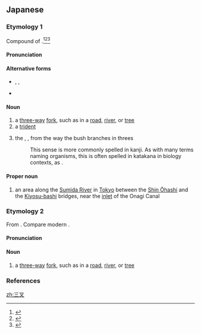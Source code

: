 ==Japanese==

===Etymology 1===
{{ja-kanjitab|みつ|また|yomi=kun}}
Compound of {{compound|lang=ja|sort=みつまた|三つ|tr1=mitsu|t1=three|叉|tr2=mata|t2=fork, bifurcation}}.<ref name="KDJ">{{R:Kokugo Dai Jiten}}</ref><ref name="DJR">{{R:Daijirin}}</ref><ref name="SMK5">{{R:Shinmeikai5}}</ref>

====Pronunciation====
{{ja-pron|yomi=kun|acc=0|acc_ref=NHK,DJR,SMK5|みつまた}}

====Alternative forms====
* {{ja-l|三つ股}}, {{ja-l|三つ叉}}, {{ja-l|三つ俣}}
* {{ja-l|三椏}} {{qualifier|limited to the "bush" sense}}

====Noun====
{{ja-noun|みつまた}}

# a [[three-way]] [[fork]], such as in a [[road]], [[river]], or [[tree]]
# a [[trident]]
# {{alternative spelling of|lang=ja|sort=みつまた|三椏|dot=:}} the {{vern|paper bush}}, {{taxlink|Edgeworthia chrysantha|species|noshow=1}}, from the way the bush branches in threes
#: This sense is more commonly spelled {{ja-l|三椏}} in kanji. As with many terms naming organisms, this is often spelled in katakana in biology contexts, as {{ja-l|ミツマタ}}.

====Proper noun====
{{ja-pos|proper|みつまた}}

# an area along the [[w:Sumida River|Sumida River]] in [[Tokyo]] between the [[w:Sumida River#Sumida bridges|Shin Ōhashi]] and the [[w:Sumida River#Sumida bridges|Kiyosu-bashi]] bridges, near the [[inlet]] of the Onagi Canal

===Etymology 2===
{{ja-kanjitab|さん|さ|yomi=on}}
From {{etyl|ltc|ja|sort=さんさ}} {{m|ltc|三叉}}. Compare modern {{cog|cmn|三叉|tr=sānchā}}.

====Pronunciation====
{{ja-pron|yomi=on|acc=1|acc_ref=DJR,SMK5|さんさ}}

====Noun====
{{ja-noun|さんさ}}

# a [[three-way]] [[fork]], such as in a [[road]], [[river]], or [[tree]]

===References===
<references/>

[[zh:三叉]]